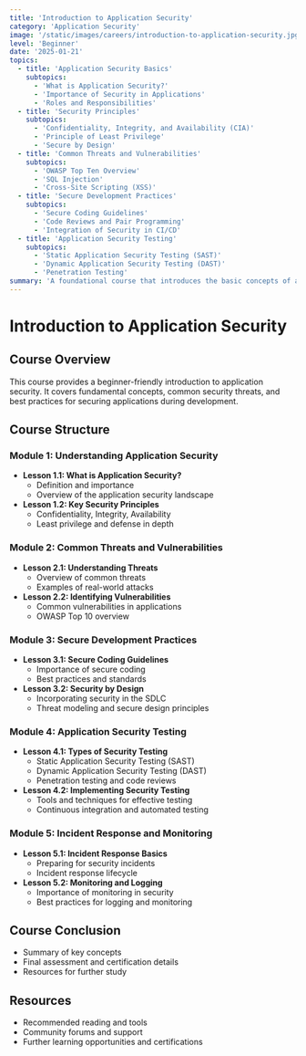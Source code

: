 ```yaml
---
title: 'Introduction to Application Security'
category: 'Application Security'
image: '/static/images/careers/introduction-to-application-security.jpg'
level: 'Beginner'
date: '2025-01-21'
topics:
  - title: 'Application Security Basics'
    subtopics:
      - 'What is Application Security?'
      - 'Importance of Security in Applications'
      - 'Roles and Responsibilities'
  - title: 'Security Principles'
    subtopics:
      - 'Confidentiality, Integrity, and Availability (CIA)'
      - 'Principle of Least Privilege'
      - 'Secure by Design'
  - title: 'Common Threats and Vulnerabilities'
    subtopics:
      - 'OWASP Top Ten Overview'
      - 'SQL Injection'
      - 'Cross-Site Scripting (XSS)'
  - title: 'Secure Development Practices'
    subtopics:
      - 'Secure Coding Guidelines'
      - 'Code Reviews and Pair Programming'
      - 'Integration of Security in CI/CD'
  - title: 'Application Security Testing'
    subtopics:
      - 'Static Application Security Testing (SAST)'
      - 'Dynamic Application Security Testing (DAST)'
      - 'Penetration Testing'
summary: 'A foundational course that introduces the basic concepts of application security, common threats, and secure development practices.'
---
```


# Introduction to Application Security

## Course Overview

This course provides a beginner-friendly introduction to application security. It covers fundamental concepts, common security threats, and best practices for securing applications during development.

## Course Structure

### Module 1: Understanding Application Security

- **Lesson 1.1: What is Application Security?**
  - Definition and importance
  - Overview of the application security landscape
- **Lesson 1.2: Key Security Principles**
  - Confidentiality, Integrity, Availability
  - Least privilege and defense in depth

### Module 2: Common Threats and Vulnerabilities

- **Lesson 2.1: Understanding Threats**
  - Overview of common threats
  - Examples of real-world attacks
- **Lesson 2.2: Identifying Vulnerabilities**
  - Common vulnerabilities in applications
  - OWASP Top 10 overview

### Module 3: Secure Development Practices

- **Lesson 3.1: Secure Coding Guidelines**
  - Importance of secure coding
  - Best practices and standards
- **Lesson 3.2: Security by Design**
  - Incorporating security in the SDLC
  - Threat modeling and secure design principles

### Module 4: Application Security Testing

- **Lesson 4.1: Types of Security Testing**
  - Static Application Security Testing (SAST)
  - Dynamic Application Security Testing (DAST)
  - Penetration testing and code reviews
- **Lesson 4.2: Implementing Security Testing**
  - Tools and techniques for effective testing
  - Continuous integration and automated testing

### Module 5: Incident Response and Monitoring

- **Lesson 5.1: Incident Response Basics**
  - Preparing for security incidents
  - Incident response lifecycle
- **Lesson 5.2: Monitoring and Logging**
  - Importance of monitoring in security
  - Best practices for logging and monitoring

## Course Conclusion

- Summary of key concepts
- Final assessment and certification details
- Resources for further study

## Resources

- Recommended reading and tools
- Community forums and support
- Further learning opportunities and certifications
